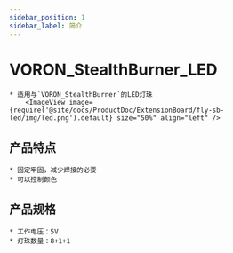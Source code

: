 ```yaml
---
sidebar_position: 1
sidebar_label: 简介
---
```




# VORON_StealthBurner_LED

    * 适用与`VORON_StealthBurner`的LED灯珠
        <ImageView image={require('@site/docs/ProductDoc/ExtensionBoard/fly-sb-led/img/led.png').default} size="50%" align="left" />

## 产品特点

    * 固定牢固，减少焊接的必要
    * 可以控制颜色

## 产品规格

    * 工作电压：5V
    * 灯珠数量：8+1+1

